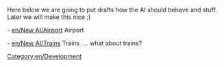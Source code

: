 {{en/Warning|The New AI in OpenTTD is DEAD. It is no longer on active development. If you want to pick it up again, feel free. Below are some docs and drafts.}}


Here below we are going to put drafts how the AI should behave and stuff. Later we will make this nice ;)

- [[en/New AI/Airport]] Airport

- [[en/New AI/Trains]] Trains .... what about trains?

[[Category:en/Development]]